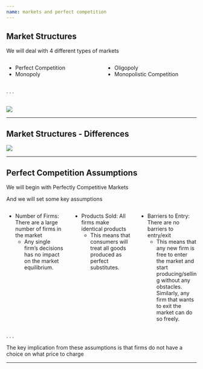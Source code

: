 ```yaml
---
name: markets and perfect competition
---
```


## Market Structures

We will deal with 4 different types of markets

:::: {.columns}

::: {.column width="50%"}
- [Perfect Competition]{.hi}
- [Monopoly]{.hi}
:::

::: {.column width="50%"}
- [Oligopoly]{.hi}
- [Monopolistic Competition]{.hi}
:::

::::

. . .

<br>
![](images/market-spectrum.png){fig-align="center"}


---

## Market Structures - Differences

![](images/market-structures.png){fig-align="center"}

---

## Perfect Competition Assumptions {.smaller}

We will begin with [Perfectly Competitive Markets]{.hi}

And we will set some key assumptions

:::: {.columns}

::: {.column width="33%"}
::: {.incremental}
- [Number of Firms:]{.hi} There are a [large number of firms]{.h} in the market
    - [Any single firm's decisions has no impact on the market equilibrium]{.h}.
:::
:::

::: {.column width="33%"}
::: {.incremental}
- [Products Sold:]{.hi} All firms make [identical products]{.h} 
    - This means that [consumers will treat all goods produced as perfect substitutes]{.h}.  
:::
:::

::: {.column width="33%"}
::: {.incremental}
- [Barriers to Entry:]{.hi} There are [no barriers to entry/exit]{.h} 
    - This means that any new firm is free to enter the market and start producing/selling without any obstacles. Similarly, any firm that wants to exit the market can do so freely.  
:::
:::

::::

. . .

[The key implication from these assumptions is that firms do not have a choice on what price to charge]{.hi-orange .align-center .big}

---

## 